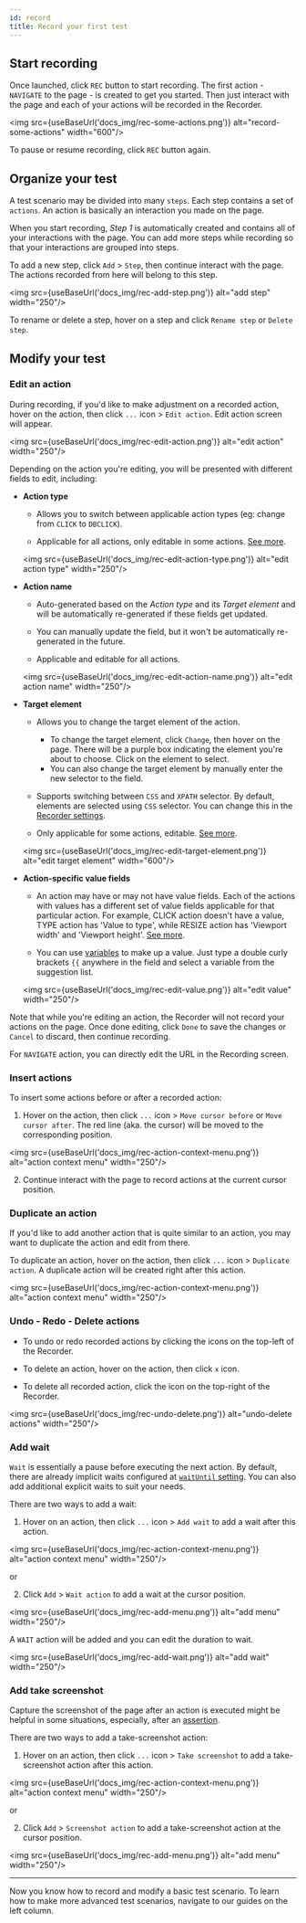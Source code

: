 ```yaml
---
id: record
title: Record your first test
---
```


## Start recording

Once launched, click `REC` button to start recording. The first action - `NAVIGATE` to the page - is created to get you started. Then just interact with the page and each of your actions will be recorded in the Recorder.

<img src={useBaseUrl('docs_img/rec-some-actions.png')} alt="record-some-actions" width="600"/>

To pause or resume recording, click `REC` button again.

## Organize your test

A test scenario may be divided into many `steps`. Each step contains a set of `actions`. An action is basically an interaction you made on the page.

When you start recording, *Step 1* is automatically created and contains all of your interactions with the page. You can add more steps while recording so that your interactions are grouped into steps.

To add a new step, click `Add` > `Step`, then continue interact with the page. The actions recorded from here will belong to this step.

<img src={useBaseUrl('docs_img/rec-add-step.png')} alt="add step" width="250"/>

To rename or delete a step, hover on a step and click `Rename step` or `Delete step`.

## Modify your test

### Edit an action

During recording, if you'd like to make adjustment on a recorded action, hover on the action, then click `...` icon > `Edit action`. Edit action screen will appear.

<img src={useBaseUrl('docs_img/rec-edit-action.png')} alt="edit action" width="250"/>

Depending on the action you're editing, you will be presented with different fields to edit, including:

* **Action type**

  * Allows you to switch between applicable action types (eg: change from `CLICK` to `DBCLICK`).

  * Applicable for all actions, only editable in some actions. [See more][actions].

  <img src={useBaseUrl('docs_img/rec-edit-action-type.png')} alt="edit action type" width="250"/>

* **Action name**

  * Auto-generated based on the *Action type* and its *Target element* and will be automatically re-generated if these fields get updated.

  * You can manually update the field, but it won't be automatically re-generated in the future.

  * Applicable and editable for all actions.

  <img src={useBaseUrl('docs_img/rec-edit-action-name.png')} alt="edit action name" width="250"/>

* **Target element**

  * Allows you to change the target element of the action.
    * To change the target element, click `Change`, then hover on the page. There will be a purple box indicating the element you're about to choose. Click on the element to select.
    * You can also change the target element by manually enter the new selector to the field.

  * Supports switching between `CSS` and `XPATH` selector. By default, elements are selected using `CSS` selector. You can change this in the [Recorder settings][recorder-settings].

  * Only applicable for some actions, editable. [See more][actions].

  <img src={useBaseUrl('docs_img/rec-edit-target-element.png')} alt="edit target element" width="600"/>

* **Action-specific value fields**

  * An action may have or may not have value fields. Each of the actions with values has a different set of value fields applicable for that particular action. For example, CLICK action doesn't have a value, TYPE action has 'Value to type', while RESIZE action has 'Viewport width' and 'Viewport height'. [See more][actions].

  * You can use [variables][variables] to make up a value. Just type a double curly brackets `{{` anywhere in the field and select a variable from the suggestion list.

  <img src={useBaseUrl('docs_img/rec-edit-value.png')} alt="edit value" width="250"/>

Note that while you're editing an action, the Recorder will not record your actions on the page. Once done editing, click `Done` to save the changes or `Cancel` to discard, then continue recording.

For `NAVIGATE` action, you can directly edit the URL in the Recording screen.

### Insert actions

To insert some actions before or after a recorded action:

1. Hover on the action, then click `...` icon > `Move cursor before` or `Move cursor after`. The red line (aka. the cursor) will be moved to the corresponding position.

 <img src={useBaseUrl('docs_img/rec-action-context-menu.png')} alt="action context menu" width="250"/>

2. Continue interact with the page to record actions at the current cursor position.

### Duplicate an action

If you'd like to add another action that is quite similar to an action, you may want to duplicate the action and edit from there.

To duplicate an action, hover on the action, then click `...` icon > `Duplicate action`. A duplicate action will be created right after this action.

 <img src={useBaseUrl('docs_img/rec-action-context-menu.png')} alt="action context menu" width="250"/>

### Undo - Redo - Delete actions

* To undo or redo recorded actions by clicking the icons on the top-left of the Recorder.

* To delete an action, hover on the action, then click `x` icon.

* To delete all recorded action, click the icon on the top-right of the Recorder.

<img src={useBaseUrl('docs_img/rec-undo-delete.png')} alt="undo-delete actions" width="250"/>

### Add wait

`Wait` is essentially a pause before executing the next action. By default, there are already implicit waits configured at [`waitUntil` setting][test-settings]. You can also add additional explicit waits to suit your needs.

There are two ways to add a wait:

1. Hover on an action, then click `...` icon > `Add wait` to add a wait after this action.

 <img src={useBaseUrl('docs_img/rec-action-context-menu.png')} alt="action context menu" width="250"/>

or

2. Click `Add` > `Wait action` to add a wait at the cursor position.

 <img src={useBaseUrl('docs_img/rec-add-menu.png')} alt="add menu" width="250"/>

A `WAIT` action will be added and you can edit the duration to wait.

<img src={useBaseUrl('docs_img/rec-add-wait.png')} alt="add wait" width="250"/>

### Add take screenshot

Capture the screenshot of the page after an action is executed might be helpful in some situations, especially, after an [assertion][assert].

There are two ways to add a take-screenshot action:

1. Hover on an action, then click `...` icon > `Take screenshot` to add a take-screenshot action after this action.

 <img src={useBaseUrl('docs_img/rec-action-context-menu.png')} alt="action context menu" width="250"/>

or

2. Click `Add` > `Screenshot action` to add a take-screenshot action at the cursor position.

 <img src={useBaseUrl('docs_img/rec-add-menu.png')} alt="add menu" width="250"/>

---

Now you know how to record and modify a basic test scenario. To learn how to make more advanced test scenarios, navigate to our guides on the left column.


[variables]: ./variables
[actions]: ./actions
[recorder-settings]: ./settings#recorder-settings
[test-settings]: ./settings#test-settings
[assert]: ./assert